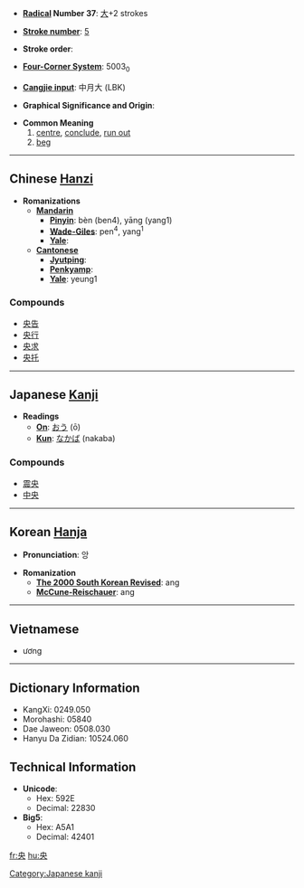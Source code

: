 * '''[[Wiktionary:Chinese radical index| Radical]] Number 37''': [[Wiktionary:Chinese radical index 大|大]]+2 strokes

* '''[[Wiktionary:Chinese total strokes index|Stroke number]]''': [[Wiktionary:Chinese total strokes index 5|5]]

* '''Stroke order''': 

* '''[[Wiktionary:Chinese four corner index|Four-Corner System]]''': 5003<sub>0</sub>

* '''[[Wiktionary:Chinese Cangjie index|Cangjie input]]''': 中月大 (LBK)

* '''Graphical Significance and Origin''': 

* '''Common Meaning'''
*# [[centre]], [[conclude]], [[run out]]
*# [[beg]]


----

== Chinese [[Hanzi]] ==

* '''Romanizations'''
** '''[[Mandarin]]'''
*** '''[[Pinyin]]''': bèn (ben4), yāng (yang1)
*** '''[[Wade-Giles]]''': pen<sup>4</sup>, yang<sup>1</sup>
*** '''[[Yale]]''': 
** '''[[Cantonese]]'''
*** '''[[Jyutping]]''':
*** '''[[Penkyamp]]''': 
*** '''[[Yale]]''': yeung1

===Compounds===
*[[央告]]
*[[央行]]
*[[央求]]
*[[央托]]

----

== Japanese [[Kanji]] ==

* '''Readings'''
** '''[[On]]''': [[おう]] (ō)
** '''[[Kun]]''': [[なかば]] (nakaba)

===Compounds===
*[[震央]]
*[[中央]]


[[Category:Japanese kanji]]
----

== Korean [[Hanja]] ==

* '''Pronunciation''': 앙

* '''Romanization'''
** '''[[The 2000 South Korean Revised Romanization|The 2000 South Korean Revised]]''': ang
** '''[[McCune-Reischauer]]''': ang

----

==Vietnamese==

* ương

----

== Dictionary Information ==

* KangXi: 0249.050
* Morohashi: 05840
* Dae Jaweon: 0508.030
* Hanyu Da Zidian: 10524.060

== Technical Information ==

* '''Unicode''':
** Hex: 592E
** Decimal: 22830
* '''Big5''':
** Hex: A5A1
** Decimal: 42401

[[fr:央]]
[[hu:央]]